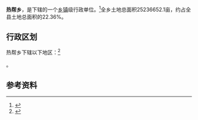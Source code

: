{{中国乡级行政区|54/25/24/200/000}}

'''热帮乡'''，是{{PRC admin/fullname|54/25/24/200/000|3}}下辖的一个[[乡镇|乡镇]]级行政单位。<ref>{{PRC admin/ref sgc|{{PRC admin/parent|54/25/24/200/000}}}}</ref>全乡土地总面积25236652.1亩，约占全县土地总面积的22.36%。

== 行政区划 ==

热帮乡下辖以下地区：<ref>{{PRC admin/ref sgc|54/25/24/200/000}}</ref>

{{PRC admin/children|54/25/24/200/000}}。

== 参考资料 ==

{{reflist}}

{{行政区划小作品}}
{{PRC admin/navcat|54/25/24/200/000}}